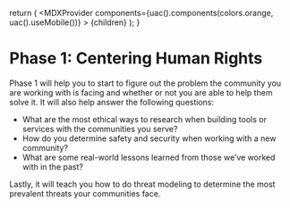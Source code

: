 
  return (
    <MDXProvider
      components={uac().components(colors.orange, uac().useMobile())}
    >
      {children}
    </MDXProvider>
  );
}

[comment]: # "↓↓↓ Editable ↓↓↓"

# Phase 1: Centering Human Rights

Phase 1 will help you to start to figure out the problem the community you are working with is facing and whether or not you are able to help them solve it. 
It will also help answer the following questions:
- What are the most ethical ways to research when building tools or services with the communities you serve? 
- How do you determine safety and security when working with a new community? 
- What are some real-world lessons learned from those we’ve worked with in the past? 

Lastly, it will teach you how to do threat modeling to determine the most prevalent threats your communities face.

